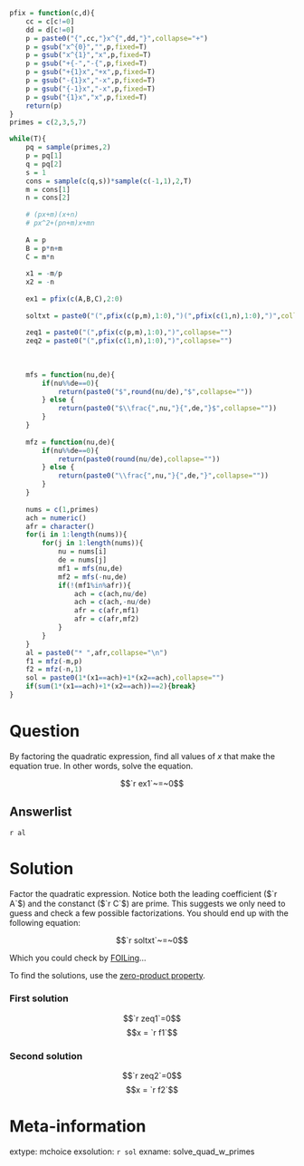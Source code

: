 ```r


pfix = function(c,d){
    cc = c[c!=0]
    dd = d[c!=0]
    p = paste0("{",cc,"}x^{",dd,"}",collapse="+")
    p = gsub("x^{0}","",p,fixed=T)
    p = gsub("x^{1}","x",p,fixed=T)
    p = gsub("+{-","-{",p,fixed=T)
    p = gsub("+{1}x","+x",p,fixed=T)
    p = gsub("-{1}x","-x",p,fixed=T)
    p = gsub("{-1}x","-x",p,fixed=T)
    p = gsub("{1}x","x",p,fixed=T)
    return(p)
}
primes = c(2,3,5,7)

while(T){
    pq = sample(primes,2)
    p = pq[1]
    q = pq[2]
    s = 1
    cons = sample(c(q,s))*sample(c(-1,1),2,T)
    m = cons[1]
    n = cons[2]
    
    # (px+m)(x+n)
    # px^2+(pn+m)x+mn
    
    A = p
    B = p*n+m
    C = m*n
    
    x1 = -m/p
    x2 = -n
    
    ex1 = pfix(c(A,B,C),2:0)
    
    soltxt = paste0("(",pfix(c(p,m),1:0),")(",pfix(c(1,n),1:0),")",collapse="")
    
    zeq1 = paste0("(",pfix(c(p,m),1:0),")",collapse="")
    zeq2 = paste0("(",pfix(c(1,n),1:0),")",collapse="")
    
    
    
    mfs = function(nu,de){
        if(nu%%de==0){
            return(paste0("$",round(nu/de),"$",collapse=""))
        } else {
            return(paste0("$\\frac{",nu,"}{",de,"}$",collapse=""))
        }
    }
    
    mfz = function(nu,de){
        if(nu%%de==0){
            return(paste0(round(nu/de),collapse=""))
        } else {
            return(paste0("\\frac{",nu,"}{",de,"}",collapse=""))
        }
    }
    
    nums = c(1,primes)
    ach = numeric()
    afr = character()
    for(i in 1:length(nums)){
        for(j in 1:length(nums)){
            nu = nums[i]
            de = nums[j]
            mf1 = mfs(nu,de)
            mf2 = mfs(-nu,de)
            if(!(mf1%in%afr)){
                ach = c(ach,nu/de)
                ach = c(ach,-nu/de)
                afr = c(afr,mf1)
                afr = c(afr,mf2)
            }
        }
    }
    al = paste0("* ",afr,collapse="\n")
    f1 = mfz(-m,p)
    f2 = mfz(-n,1)
    sol = paste0(1*(x1==ach)+1*(x2==ach),collapse="")
    if(sum(1*(x1==ach)+1*(x2==ach))==2){break}
}
```

Question
========

By factoring the quadratic expression, find all values of $x$ that make the equation true. In other words, solve the equation.

$$`r ex1`~=~0$$


Answerlist
--------

`r al`


Solution
========

Factor the quadratic expression. Notice both the leading coefficient ($`r A`$) and the constanct ($`r C`$) are prime. This suggests we only need to guess and check a few possible factorizations. You should end up with the following equation:

$$`r soltxt`~=~0$$

Which you could check by [FOILing](https://en.wikipedia.org/wiki/FOIL_method)...

To find the solutions, use the [zero-product property](https://en.wikipedia.org/wiki/Zero-product_property#Application_to_finding_roots_of_polynomials).

### First solution

$$`r zeq1`=0$$
$$x = `r f1`$$

### Second solution

$$`r zeq2`=0$$
$$x = `r f2`$$


Meta-information
============
extype: mchoice
exsolution: `r sol`
exname: solve_quad_w_primes